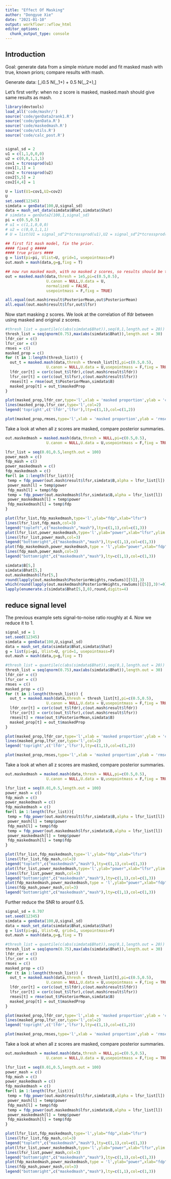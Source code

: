 ```yaml
---
title: "Effect Of Masking"
author: "Dongyue Xie"
date: "2021-01-10"
output: workflowr::wflow_html
editor_options:
  chunk_output_type: console
---
```


## Introduction

Goal: generate data from a simple mixture model and fit masked mash with true, known priors; compare results with mash.

Generate data: \[\boldsymbol{z}_i\sim 0.5 N(\boldsymbol{0},\boldsymbol{U}_1+\boldsymbol{I}) + 0.5 N(\boldsymbol{0},\boldsymbol{U}_2+\boldsymbol{I}),\]



Let's first verify: when no z score is masked, masked.mash should give same results as mash. 

```r
library(devtools)
load_all('code/mashr/')
source('code/genData2rank1.R')
source('code/genData.R')
source('code/maskedmash.R')
source('code/utils.R')
source('code/calc_post.R')


signal_sd = 2
u1 = c(1,1,0,0,0)
u2 = c(0,0,1,1,1)
cov1 = tcrossprod(u1)
cov1[1,1] = 1
cov2 = tcrossprod(u2)
cov2[5,5] = 2
cov2[4,4] = 1

U = list(U1=cov1,U2=cov2)
U
set.seed(12345)
simdata = genData(100,U,signal_sd)
data = mash_set_data(simdata$Bhat,simdata$Shat)
# simdata = genData2(100,1,signal_sd)
pi = c(0.5,0.5)
# u1 = c(1,1,0,0,0)
# u2 = c(0,0,1,1,1)
# U = list(U1 = signal_sd^2*tcrossprod(u1),U2 = signal_sd^2*tcrossprod(u2))

## first fit mash model, fix the prior.
#### fixed g #####
#### true priors ####
g = list(pi=pi, Ulist=U, grid=1, usepointmass=F)
out.mash = mash(data,g=g,fixg = T)

## now run masked mash, with no masked z scores, so results should be the same as mash
out = masked.mash(data,thresh = 1e5,pi=c(0.5,0.5),
                  U.canon = NULL,U.data = U,
                  normalizeU = FALSE,
                  usepointmass = F,fixg = TRUE)

all.equal(out.mash$result$PosteriorMean,out$PosteriorMean)
all.equal(out.mash$result$lfsr,out$lfsr)
```

Now start masking z scores. We look at the correlation of lfdr between using masked and original z scores.

```r
#thresh_list = quantile(c(abs(simdata$Bhat)),seq(0,1,length.out = 20))
thresh_list = seq(qnorm(0.75),max(abs(simdata$Bhat)),length.out = 30)
lfdr_cor = c()
lfsr_cor = c()
rmses = c()
masked_prop = c()
for (t in 1:length(thresh_list)) {
  out_t = masked.mash(data,thresh = thresh_list[t],pi=c(0.5,0.5),
                  U.canon = NULL,U.data = U,usepointmass = F,fixg = TRUE,normalizeU = FALSE)
  lfdr_cor[t] = cor(c(out_t$lfdr),c(out.mash$result$lfdr))
  lfsr_cor[t] = cor(c(out_t$lfsr),c(out.mash$result$lfsr))
  rmses[t] = rmse(out_t$PosteriorMean,simdata$B)
  masked_prop[t] = out_t$maskedProp
}

plot(masked_prop,lfdr_cor,type='l',xlab = 'masked proportion',ylab = 'correlation',ylim = range(c(lfdr_cor,lfsr_cor)))
lines(masked_prop,lfsr_cor,type='l',col=2)
legend('topright',c('lfdr','lfsr'),lty=c(1,1),col=c(1,2))

plot(masked_prop,rmses,type='l',xlab = 'masked proportion',ylab = 'rmse')
```

Take a look at when all z scores are masked, compare posterior summaries.

```r
out.maskedmash = masked.mash(data,thresh = NULL,pi=c(0.5,0.5),
                  U.canon = NULL,U.data = U,usepointmass = F,fixg = TRUE,normalizeU = FALSE)
```

```r
lfsr_list = seq(0.01,0.5,length.out = 100)
power_mash = c()
fdp_mash = c()
power_maskedmash = c()
fdp_maskedmash = c()
for(l in 1:length(lfsr_list)){
 temp = fdp_power(out.mash$result$lfsr,simdata$B,alpha = lfsr_list[l])
 power_mash[l] = temp$power
 fdp_mash[l] = temp$fdp
 temp = fdp_power(out.maskedmash$lfsr,simdata$B,alpha = lfsr_list[l])
 power_maskedmash[l] = temp$power
 fdp_maskedmash[l] = temp$fdp
}

plot(lfsr_list,fdp_maskedmash,type='l',ylab="fdp",xlab="lfsr")
lines(lfsr_list,fdp_mash,col=3)
legend("topleft",c("maskedmash","mash"),lty=c(1,1),col=c(1,3))
plot(lfsr_list,power_maskedmash,type='l',ylab="power",xlab="lfsr",ylim = range(c(power_maskedmash,power_mash)))
lines(lfsr_list,power_mash,col=3)
legend("bottomright",c("maskedmash","mash"),lty=c(1,1),col=c(1,3))
plot(fdp_maskedmash,power_maskedmash,type = 'l',ylab="power",xlab="fdp")
lines(fdp_mash,power_mash,col=3)
legend("bottomright",c("maskedmash","mash"),lty=c(1,1),col=c(1,3))
```



```r
simdata$B[5,]
simdata$Bhat[5,]
out.maskedmash$lfsr[5,]
round(lapply(out.maskedmash$PosteriorWeights,rowSums)[[5]],3)
which(round(lapply(out.maskedmash$PosteriorWeights,rowSums)[[5]],3)!=0)
lapply(enumerate.z(simdata$Bhat[5,],0),round,digits=4)
```


## reduce signal level

The previous example sets signal-to-noise ratio roughly at 4. Now we reduce it to 1.

```r
signal_sd = 1
set.seed(12345)
simdata = genData(100,U,signal_sd)
data = mash_set_data(simdata$Bhat,simdata$Shat)
g = list(pi=pi, Ulist=U, grid=1, usepointmass=F)
out.mash = mash(data,g=g,fixg = T)
```


```r
#thresh_list = quantile(c(abs(simdata$Bhat)),seq(0,1,length.out = 20))
thresh_list = seq(qnorm(0.75),max(abs(simdata$Bhat)),length.out = 30)
lfdr_cor = c()
lfsr_cor = c()
rmses = c()
masked_prop = c()
for (t in 1:length(thresh_list)) {
  out_t = masked.mash(data,thresh = thresh_list[t],pi=c(0.5,0.5),
                  U.canon = NULL,U.data = U,usepointmass = F,fixg = TRUE,normalizeU = FALSE)
  lfdr_cor[t] = cor(c(out_t$lfdr),c(out.mash$result$lfdr))
  lfsr_cor[t] = cor(c(out_t$lfsr),c(out.mash$result$lfsr))
  rmses[t] = rmse(out_t$PosteriorMean,simdata$B)
  masked_prop[t] = out_t$maskedProp
}

plot(masked_prop,lfdr_cor,type='l',xlab = 'masked proportion',ylab = 'correlation',ylim = range(c(lfdr_cor,lfsr_cor)))
lines(masked_prop,lfsr_cor,type='l',col=2)
legend('topright',c('lfdr','lfsr'),lty=c(1,1),col=c(1,2))

plot(masked_prop,rmses,type='l',xlab = 'masked proportion',ylab = 'rmse')
```

Take a look at when all z scores are masked, compare posterior summaries.

```r
out.maskedmash = masked.mash(data,thresh = NULL,pi=c(0.5,0.5),
                  U.canon = NULL,U.data = U,usepointmass = F,fixg = TRUE,normalizeU = FALSE)
```

```r
lfsr_list = seq(0.01,0.5,length.out = 100)
power_mash = c()
fdp_mash = c()
power_maskedmash = c()
fdp_maskedmash = c()
for(l in 1:length(lfsr_list)){
 temp = fdp_power(out.mash$result$lfsr,simdata$B,alpha = lfsr_list[l])
 power_mash[l] = temp$power
 fdp_mash[l] = temp$fdp
 temp = fdp_power(out.maskedmash$lfsr,simdata$B,alpha = lfsr_list[l])
 power_maskedmash[l] = temp$power
 fdp_maskedmash[l] = temp$fdp
}

plot(lfsr_list,fdp_maskedmash,type='l',ylab="fdp",xlab="lfsr")
lines(lfsr_list,fdp_mash,col=3)
legend("topleft",c("maskedmash","mash"),lty=c(1,1),col=c(1,3))
plot(lfsr_list,power_maskedmash,type='l',ylab="power",xlab="lfsr",ylim = range(c(power_maskedmash,power_mash)))
lines(lfsr_list,power_mash,col=3)
legend("bottomright",c("maskedmash","mash"),lty=c(1,1),col=c(1,3))
plot(fdp_maskedmash,power_maskedmash,type = 'l',ylab="power",xlab="fdp")
lines(fdp_mash,power_mash,col=3)
legend("bottomright",c("maskedmash","mash"),lty=c(1,1),col=c(1,3))
```

Further reduce the SNR to arounf 0.5.

```r
signal_sd = 0.707
set.seed(12345)
simdata = genData(100,U,signal_sd)
data = mash_set_data(simdata$Bhat,simdata$Shat)
g = list(pi=pi, Ulist=U, grid=1, usepointmass=F)
out.mash = mash(data,g=g,fixg = T)
```


```r
#thresh_list = quantile(c(abs(simdata$Bhat)),seq(0,1,length.out = 20))
thresh_list = seq(qnorm(0.75),max(abs(simdata$Bhat)),length.out = 30)
lfdr_cor = c()
lfsr_cor = c()
rmses = c()
masked_prop = c()
for (t in 1:length(thresh_list)) {
  out_t = masked.mash(data,thresh = thresh_list[t],pi=c(0.5,0.5),
                  U.canon = NULL,U.data = U,usepointmass = F,fixg = TRUE,normalizeU = FALSE)
  lfdr_cor[t] = cor(c(out_t$lfdr),c(out.mash$result$lfdr))
  lfsr_cor[t] = cor(c(out_t$lfsr),c(out.mash$result$lfsr))
  rmses[t] = rmse(out_t$PosteriorMean,simdata$B)
  masked_prop[t] = out_t$maskedProp
}

plot(masked_prop,lfdr_cor,type='l',xlab = 'masked proportion',ylab = 'correlation',ylim = range(c(lfdr_cor,lfsr_cor)))
lines(masked_prop,lfsr_cor,type='l',col=2)
legend('topright',c('lfdr','lfsr'),lty=c(1,1),col=c(1,2))

plot(masked_prop,rmses,type='l',xlab = 'masked proportion',ylab = 'rmse')
```

Take a look at when all z scores are masked, compare posterior summaries.

```r
out.maskedmash = masked.mash(data,thresh = NULL,pi=c(0.5,0.5),
                  U.canon = NULL,U.data = U,usepointmass = F,fixg = TRUE,normalizeU = FALSE)
```

```r
lfsr_list = seq(0.01,0.5,length.out = 100)
power_mash = c()
fdp_mash = c()
power_maskedmash = c()
fdp_maskedmash = c()
for(l in 1:length(lfsr_list)){
 temp = fdp_power(out.mash$result$lfsr,simdata$B,alpha = lfsr_list[l])
 power_mash[l] = temp$power
 fdp_mash[l] = temp$fdp
 temp = fdp_power(out.maskedmash$lfsr,simdata$B,alpha = lfsr_list[l])
 power_maskedmash[l] = temp$power
 fdp_maskedmash[l] = temp$fdp
}

plot(lfsr_list,fdp_maskedmash,type='l',ylab="fdp",xlab="lfsr")
lines(lfsr_list,fdp_mash,col=3)
legend("topleft",c("maskedmash","mash"),lty=c(1,1),col=c(1,3))
plot(lfsr_list,power_maskedmash,type='l',ylab="power",xlab="lfsr",ylim = range(c(power_maskedmash,power_mash)))
lines(lfsr_list,power_mash,col=3)
legend("bottomright",c("maskedmash","mash"),lty=c(1,1),col=c(1,3))
plot(fdp_maskedmash,power_maskedmash,type = 'l',ylab="power",xlab="fdp")
lines(fdp_mash,power_mash,col=3)
legend("bottomright",c("maskedmash","mash"),lty=c(1,1),col=c(1,3))
```
